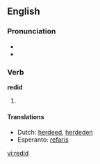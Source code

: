 ==English==

===Pronunciation===
* {{IPA|/'ɻidɪd/}}
* {{rhymes|ɪd}}

===Verb===
'''redid'''

# {{past tense of| to [[redo]]}}

====Translations====
* Dutch: [[herdeed]], [[herdeden]]
* Esperanto: [[refaris]]

[[vi:redid]]